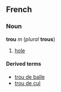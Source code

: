 ==French==
===Noun===
'''trou''' ''m'' (''plural'' '''trous''')

#[[hole]]

====Derived terms====
*[[trou de balle]]
*[[trou de cul]]